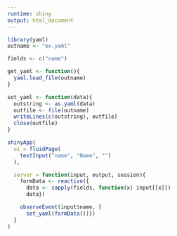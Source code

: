 ```yaml
---
runtime: shiny
output: html_document
---
```

```r
library(yaml)
outname <- "ex.yaml"

fields <- c("name")

get_yaml <- function(){
  yaml.load_file(outname)
}

set_yaml <- function(data){
  outstring <- as.yaml(data)
  outfile <- file(outname)
  writeLines(c(outstring), outfile)
  close(outfile)
}

shinyApp(
  ui = fluidPage(
    textInput("name", "Name", "")
  ),

  server = function(input, output, session){
    formData <- reactive({
      data <- sapply(fields, function(x) input[[x]])
      data})

    observeEvent(input$name, {
      set_yaml(formData())})
  }  
)
```
